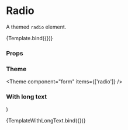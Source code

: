 
<Meta title="Components/Form/primitive/Radio" component={Radio} />

# Radio

A themed `radio` element.


<Canvas>
  <Story
    name="Default"
    args={{
      name: 'name',
      label: 'Accept privacy policy',
      disabled: false,
    }}
  >
    {Template.bind({})}
  </Story>
</Canvas>

### Props

<ArgsTable story="Default" />

### Theme

<Theme component="form" items={['radio']} />

### With long text

  <Radio
    name="radio-w-long-text"
    label="This radio has a very long text to show the behavior of a line break within the radio component. Adjust the width of the window to see the positioning of the elements within the component."
  />
)

<Canvas>
  <Story name="With long text">{TemplateWithLongText.bind({})}</Story>
</Canvas>
